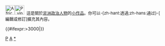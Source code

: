 <div class="notice metadata" id="stub" style="font-size: small;">[[File:Africa-regions.png|30px]][[File:P vip.png|30px]]&nbsp;&nbsp;這是關於[[非洲]][[政治人物]]的[[Wikipedia:小作品|小作品]]。你可以-{zh-hant:透過;zh-hans:通过}-<span class="plainlinks">[{{fullurl:{{FULLPAGENAME}}|action=edit}} 編輯或修訂]</span>擴充其內容。</div><includeonly>[[Category:非洲政治人物小作品|{{PAGENAME}}]]{{#ifexpr:{{PAGESIZE:{{FULLPAGENAME}}|R}}>3000|[[Category:字数已超过3000字节的小作品|{{PAGENAME}}]]}}</includeonly><noinclude>[[Category:非洲小作品模板|P]][[Category:政治人物小作品模板|A]][[Category:非洲政治人物小作品|*]]</noinclude>